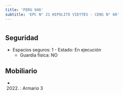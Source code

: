 ```yaml
---
title: 'PERU 946'
subtitle: 'EPC N° 21 HIPOLITO VIEYTES - CENS N° 60'
---
```


#


## Seguridad

*  Espacios seguros: 1 - Estado: En ejecución 
    + Guardia física: NO





## Mobiliario

*  (2022) : Armario 3 




